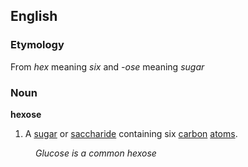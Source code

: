 ==English==
===Etymology===
From '' hex '' meaning '' six '' and ''-ose'' meaning ''sugar'' 
===Noun===
{{wikipedia}}
''' hexose '''
#{{chemistry}} A [[sugar]] or [[saccharide]] containing six [[carbon]] [[atom]]s.
:''Glucose is a common hexose''